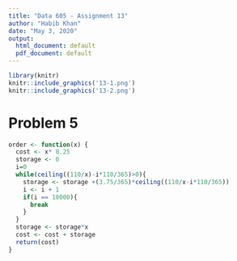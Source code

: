 ---
title: "Data 605 - Assignment 13"
author: "Habib Khan"
date: "May 3, 2020"
output:
  html_document: default
  pdf_document: default
---

```{r}
library(knitr)
knitr::include_graphics('13-1.png')
knitr::include_graphics('13-2.png')
```


# Problem 5

```{r, eval=FALSE}
order <- function(x) {
  cost <- x* 8.25
  storage <- 0
  i=0
  while(ceiling((110/x)-i*110/365)>0){
    storage <- storage +(3.75/365)*ceiling((110/x-i*110/365))
    i <- i + 1
    if(i == 10000){
      break
    }
  }
  storage <- storage*x
  cost <- cost + storage
  return(cost)
}

```

